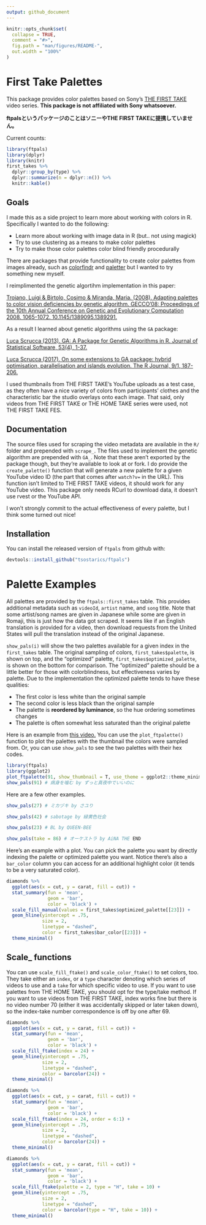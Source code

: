 ```yaml
---
output: github_document
---
```


<!-- README.md is generated from README.Rmd. Please edit that file -->

```r
knitr::opts_chunk$set(
  collapse = TRUE,
  comment = "#>",
  fig.path = "man/figures/README-",
  out.width = "100%"
)
```

# First Take Palettes

This package provides color palettes based on Sony's 
[THE FIRST TAKE](https://www.youtube.com/channel/UC9zY_E8mcAo_Oq772LEZq8Q) video series.
**This package is not affiliated with Sony whatsoever.**

**ftpalsというパッケージのことはソニーやTHE FIRST TAKEに提携していません。**

Current counts:
```r
library(ftpals)
library(dplyr)
library(knitr)
first_takes %>% 
  dplyr::group_by(type) %>% 
  dplyr::summarize(n = dplyr::n()) %>% 
  knitr::kable()
```



## Goals

I made this as a side project to learn more about working with colors in R.
Specifically I wanted to do the following:

 - Learn more about working with image data in R (but.. not using magick)
 - Try to use clustering as a means to make color palettes
 - Try to make those color palettes color blind friendly procedurally
 
There are packages that provide functionality to create color palettes from
images already, such as [colorfindr](https://github.com/zumbov2/colorfindr) and
[paletter](https://github.com/AndreaCirilloAC/paletter) but I wanted to try
something new myself.

I reimplimented the genetic algortihm implementation in this paper:

[Troiano, Luigi & Birtolo, Cosimo & Miranda, Maria. (2008). Adapting palettes to color vision deficiencies by genetic algorithm. GECCO'08: Proceedings of the 10th Annual Conference on Genetic and Evolutionary Computation 2008. 1065-1072. 10.1145/1389095.1389291.](https://www.researchgate.net/publication/220740835_Adapting_palettes_to_color_vision_deficiencies_by_genetic_algorithm)

As a result I learned about genetic algorithms using the `GA` package:

[Luca Scrucca (2013). GA: A Package for Genetic Algorithms in R. Journal of Statistical Software, 53(4), 1-37.](http://www.jstatsoft.org/v53/i04/)

[Luca Scrucca (2017). On some extensions to GA package: hybrid optimisation, parallelisation and islands evolution. The R Journal, 9/1, 187-206.](https://journal.r-project.org/archive/2017/RJ-2017-008)


I used thumbnails from THE FIRST TAKE's YouTube uploads as a test case, as
they often have a nice variety of colors from participants' clothes and the
characteristic bar the studio overlays onto each image. That said, only videos
from THE FIRST TAKE or THE HOME TAKE series were used, not THE FIRST TAKE FES.

## Documentation

The source files used for scraping the video metadata are available in the `R/`
folder and prepended with `scrape_`. The files used to implement the genetic
algorithm are prepended with `GA_`. Note that these aren't exported by the package
though, but they're available to look at or fork. I do provide the `create_palette()`
function that will generate a new palette for a given YouTube video ID (the part
that comes after `watch?v=` in the URL). This function isn't limited to
THE FIRST TAKE videos, it should work for any YouTube video. This package
only needs RCurl to download data, it doesn't use rvest or the YouTube API.

I won't strongly commit to the actual effectiveness of every palette, but I
think some turned out nice!

## Installation

You can install the released version of `ftpals` from github with:

``` r
devtools::install_github("tsostarics/ftpals")
```

# Palette Examples

All palettes are provided by the `ftpals::first_takes` table. This provides
additional metadata such as `videoId`, `artist` name, and `song` title. Note
that some artist/song names are given in Japanese while some are given in Romaji,
this is just how the data got scraped. It seems like if an English translation
is provided for a video, then download requests from the United States will pull
the translation instead of the original Japanese.

`show_pals(i)` will show the two palettes available for a given index in the
`first_takes` table. The original sampling of colors, `first_takes$palette`,
is shown on top, and the "optimized" palette, `first_takes$optimized_palette`,
is shown on the bottom for comparison. The "optimized" palette should be a little
better for those with colorblindness, but effectiveness varies by palette. Due
to the implementation the optimized palette tends to have these qualities:

 - The first color is less white than the original sample
 - The second color is less black than the original sample
 - The palette is **reordered by luminance**, so the hue ordering sometimes changes
 - The palette is often somewhat less saturated than the original palette


Here is an example from 
[this video.](https://www.youtube.com/watch?v=Wdll9P9icJU) You can use the 
`plot_ftpalette()` function to plot the palettes with the thumbnail the colors
were sampled from. Or, you can use `show_pals` to see the two palettes with their
hex codes.
```r
library(ftpals)
library(ggplot2)
plot_ftpalette(91, show_thumbnail = T, use_theme = ggplot2::theme_minimal)
show_pals(91) # 病身を噛む by ずっと真夜中でいいのに
```


Here are a few other examples.
```r
show_pals(27) # ミカヅキ by さユり

show_pals(42) # sabotage by 緑黄色社会

show_pals(23) # BL by QUEEN-BEE

show_pals(take = 86) # オーケストラ by AiNA THE END
```

Here's an example with a plot. You can pick the palette you want by
directly indexing the palette or optimized palette you want. Notice there's also
a `bar_color` column you can access for an additional highlight color (it tends
to be a very saturated color).

```r
diamonds %>% 
  ggplot(aes(x = cut, y = carat, fill = cut)) +
  stat_summary(fun = 'mean',
               geom = 'bar',
               color = 'black') +
  scale_fill_manual(values = first_takes$optimized_palette[[23]]) +
  geom_hline(yintercept = .75,
             size = 2, 
             linetype = "dashed", 
             color = first_takes$bar_color[[23]]) +
  theme_minimal()
```

## Scale_ functions

You can use `scale_fill_ftake()` and `scale_color_ftake()` to set colors, too.
They take either an `index`, or a `type` character denoting which series of videos
to use and a `take` for which specific video to use. If you want to use palettes
from THE HOME TAKE, you should opt for the type/take method. If you want to use
videos from THE FIRST TAKE, index works fine but there is no video number 70
(either it was accidentally skipped or later taken down), so the index-take 
number correspondence is off by one after 69.

```r
diamonds %>% 
  ggplot(aes(x = cut, y = carat, fill = cut)) +
  stat_summary(fun = 'mean',
               geom = 'bar',
               color = 'black') +
  scale_fill_ftake(index = 24) +
  geom_hline(yintercept = .75,
             size = 2, 
             linetype = "dashed", 
             color = barcolor(24)) +
  theme_minimal()

diamonds %>% 
  ggplot(aes(x = cut, y = carat, fill = cut)) +
  stat_summary(fun = 'mean',
               geom = 'bar',
               color = 'black') +
  scale_fill_ftake(index = 24, order = 6:1) +
  geom_hline(yintercept = .75,
             size = 2, 
             linetype = "dashed", 
             color = barcolor(24)) +
  theme_minimal()

diamonds %>% 
  ggplot(aes(x = cut, y = carat, fill = cut)) +
  stat_summary(fun = 'mean',
               geom = 'bar',
               color = 'black') +
  scale_fill_ftake(palette = 2, type = "H", take = 10) +
  geom_hline(yintercept = .75,
             size = 2, 
             linetype = "dashed", 
             color = barcolor(type = "H", take = 10)) +
  theme_minimal()
```
